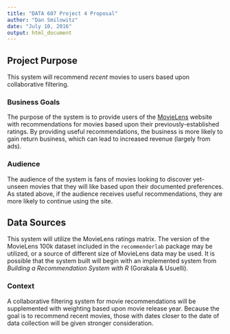 ```yaml
---
title: "DATA 607 Project 4 Proposal"
author: "Dan Smilowitz"
date: "July 10, 2016"
output: html_document
---
```


## Project Purpose
This system will recommend *recent* movies to users based upon collaborative filtering.

### Business Goals
The purpose of the system is to provide users of the [MovieLens](https://movielens.org/) website with recommendations for movies based upon their previously-established ratings.  By providing useful recommendations, the business is more likely to gain return business, which can lead to increased revenue (largely from ads).

### Audience
The audience of the system is fans of movies looking to discover yet-unseen movies that they will like based upon their documented preferences.  As stated above, if the audience receives useful recommendations, they are more likely to continue using the site.


## Data Sources
This system will utilize the MovieLens ratings matrix.  The version of the MovieLens 100k dataset included in the `recommenderlab` package may be utilized, or a source of different size of MovieLens data may be used.  It is possible that the system built will begin with an implemented system from *Building a Recommendation System with R* (Gorakala & Usuelli).

### Context
A collaborative filtering system for movie recommendations will be supplemented with weighting based upon movie release year.  Because the goal is to recommend recent movies, those with dates closer to the date of data collection will be given stronger consideration.